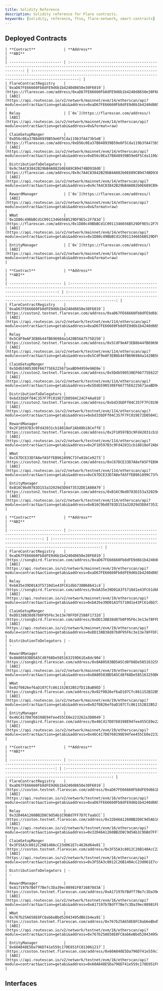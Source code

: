```yaml
---
title: Solidity Reference
description: Solidity reference for Flare contracts.
keywords: [solidity, reference, ftso, flare-network, smart-contracts]
---
```



## Deployed Contracts

<Tabs block>
  <TabItem value="flare" label="Flare Mainnet">

    | **Contract**             | **Address**                                                                                                              | **ABI**                                                                                                                                                             |
    | ------------------------ | :----------------------------------------------------------------------------------------------------------------------: | :-----------------------------------------------------------------------------------------------------------------------------------------------------------------: |
    | FlareContractRegistry    | [`0xaD67FE66660Fb8dFE9d6b1b4240d8650e30F6019`](https://flarescan.com/address/0xaD67FE66660Fb8dFE9d6b1b4240d8650e30F6019) | [ABI](https://api.routescan.io/v2/network/mainnet/evm/14/etherscan/api?module=contract&action=getabi&address=0xaD67FE66660Fb8dFE9d6b1b4240d8650e30F6019&format=raw) |
    | Relay                    | [`0x`](https://flarescan.com/address/)                                                                                   | [ABI](https://api.routescan.io/v2/network/mainnet/evm/14/etherscan/api?module=contract&action=getabi&address=0x&format=raw)                                         |
    | ClaimSetupManger         | [`0xD56c0Ea37B848939B59e6F5Cda119b3fA473b5eB`](https://flarescan.com/address/0xD56c0Ea37B848939B59e6F5Cda119b3fA473b5eB) | [ABI](https://api.routescan.io/v2/network/mainnet/evm/14/etherscan/api?module=contract&action=getabi&address=0xD56c0Ea37B848939B59e6F5Cda119b3fA473b5eB&format=raw) |
    | DistributionToDelegators | [`0x9c7A4C83842B29bB4A082b0E689CB9474BD938d0`](https://flarescan.com/address/0x9c7A4C83842B29bB4A082b0E689CB9474BD938d0) | [ABI](https://api.routescan.io/v2/network/mainnet/evm/14/etherscan/api?module=contract&action=getabi&address=0x9c7A4C83842B29bB4A082b0E689CB9474BD938d0&format=raw) |
    | RewardManager            | [`0x`](https://flarescan.com/address/)                                                                                   | [ABI](https://api.routescan.io/v2/network/mainnet/evm/14/etherscan/api?module=contract&action=getabi&address=0x&format=raw)                                         |
    | WNat                     | [`0x1D80c49BbBCd1C0911346656B529DF9E5c2F783d`](https://flarescan.com/address/0x1D80c49BbBCd1C0911346656B529DF9E5c2F783d) | [ABI](https://api.routescan.io/v2/network/mainnet/evm/14/etherscan/api?module=contract&action=getabi&address=0x1D80c49BbBCd1C0911346656B529DF9E5c2F783d&format=raw) |
    | EntityManager            | [`0x`](https://flarescan.com/address/)                                                                                   | [ABI](https://api.routescan.io/v2/network/mainnet/evm/14/etherscan/api?module=contract&action=getabi&address=0x&format=raw)                                         |

  </TabItem>
  <TabItem value="coston2" label="Flare Testnet Coston2" default>

    | **Contract**             | **Address**                                                                                                                                  | **ABI**                                                                                                                                                          |
    | ------------------------ | :--------------------------------------------------------------------------------------------------------------------------------------: | :------------------------------------------------------------------------------------------------------------------------------------------------------------------: |
    | FlareContractRegistry    | [`0xaD67FE66660Fb8dFE9d6b1b4240d8650e30F6019`](https://coston2.testnet.flarescan.com/address/0xaD67FE66660Fb8dFE9d6b1b4240d8650e30F6019) | [ABI](https://api.routescan.io/v2/network/testnet/evm/114/etherscan/api?module=contract&action=getabi&address=0xaD67FE66660Fb8dFE9d6b1b4240d8650e30F6019&format=raw) |
    | Relay                    | [`0x5CdF9eAF3EB8b44fB696984a1420B56A7575D250`](https://coston2.testnet.flarescan.com/address/0x5CdF9eAF3EB8b44fB696984a1420B56A7575D250) | [ABI](https://api.routescan.io/v2/network/testnet/evm/114/etherscan/api?module=contract&action=getabi&address=0x5CdF9eAF3EB8b44fB696984a1420B56A7575D250&format=raw) |
    | ClaimSetupManger         | [`0x5Ddb590530EF66775E6225671eaBD94959e9AE0e`](https://coston2.testnet.flarescan.com/address/0x5Ddb590530EF66775E6225671eaBD94959e9AE0e) | [ABI](https://api.routescan.io/v2/network/testnet/evm/114/etherscan/api?module=contract&action=getabi&address=0x5Ddb590530EF66775E6225671eaBD94959e9AE0e&format=raw) |
    | DistributionToDelegators | [`0xbd33bDFf04C357F7FC019E72D0504C24CF4Aa010`](https://coston2.testnet.flarescan.com/address/0xbd33bDFf04C357F7FC019E72D0504C24CF4Aa010) | [ABI](https://api.routescan.io/v2/network/testnet/evm/114/etherscan/api?module=contract&action=getabi&address=0xbd33bDFf04C357F7FC019E72D0504C24CF4Aa010&format=raw) |
    | RewardManager            | [`0x2F10597B3c9Fd42031cb18818eF2Ab88b18Ceff8`](https://coston2.testnet.flarescan.com/address/0x2F10597B3c9Fd42031cb18818eF2Ab88b18Ceff8) | [ABI](https://api.routescan.io/v2/network/testnet/evm/114/etherscan/api?module=contract&action=getabi&address=0x2F10597B3c9Fd42031cb18818eF2Ab88b18Ceff8&format=raw) |
    | WNat                     | [`0xC67DCE33D7A8efA5FfEB961899C73fe01bCe9273`](https://coston2.testnet.flarescan.com/address/0xC67DCE33D7A8efA5FfEB961899C73fe01bCe9273) | [ABI](https://api.routescan.io/v2/network/testnet/evm/114/etherscan/api?module=contract&action=getabi&address=0xC67DCE33D7A8efA5FfEB961899C73fe01bCe9273&format=raw) |
    | EntityManager            | [`0xB16C9bd0783D153a32029d3D8473532DE1A80A79`](https://coston2.testnet.flarescan.com/address/0xB16C9bd0783D153a32029d3D8473532DE1A80A79) | [ABI](https://api.routescan.io/v2/network/testnet/evm/114/etherscan/api?module=contract&action=getabi&address=0xB16C9bd0783D153a32029d3D8473532DE1A80A79&format=raw) |

  </TabItem>
  <TabItem value="songbird" label="Songbird Canary-Network">

    | **Contract**             | **Address**                                                                                                                       | **ABI**                                                                                                                                                              |
    | ------------------------ | :-------------------------------------------------------------------------------------------------------------------------------: | :------------------------------------------------------------------------------------------------------------------------------------------------------------------: |
    | FlareContractRegistry    | [`0xaD67FE66660Fb8dFE9d6b1b4240d8650e30F6019`](https://songbird.flarescan.com/address/0xaD67FE66660Fb8dFE9d6b1b4240d8650e30F6019) | [ABI](https://api.routescan.io/v2/network/mainnet/evm/19/etherscan/api?module=contract&action=getabi&address=0xaD67FE66660Fb8dFE9d6b1b4240d8650e30F6019&format=raw)  |
    | Relay                    | [`0xbA35e39D01A3f5710d1e43FC61dbb738B68641c4`](https://songbird.flarescan.com/address/0xbA35e39D01A3f5710d1e43FC61dbb738B68641c4) | [ABI](https://api.routescan.io/v2/network/mainnet/evm/19/etherscan/api?module=contract&action=getabi&address=0xbA35e39D01A3f5710d1e43FC61dbb738B68641c4&format=raw)  |
    | ClaimSetupManger         | [`0xDD138B38d87b0F95F6c3e13e78FFDF2588F1732d`](https://songbird.flarescan.com/address/0xDD138B38d87b0F95F6c3e13e78FFDF2588F1732d) | [ABI](https://api.routescan.io/v2/network/mainnet/evm/19/etherscan/api?module=contract&action=getabi&address=0xDD138B38d87b0F95F6c3e13e78FFDF2588F1732d&format=raw) |
    | DistributionToDelegators | -                                                                                                                                 | -                                                                                                                                                                    |
    | RewardManager            | [`0x8A80583BD5A5Cd8f68De585163259D61Ea8dc904`](https://songbird.flarescan.com/address/0x8A80583BD5A5Cd8f68De585163259D61Ea8dc904) | [ABI](https://api.routescan.io/v2/network/mainnet/evm/19/etherscan/api?module=contract&action=getabi&address=0x8A80583BD5A5Cd8f68De585163259D61Ea8dc904&format=raw)  |
    | WNat                     | [`0x02f0826ef6aD107Cfc861152B32B52fD11BaB9ED`](https://songbird.flarescan.com/address/0x02f0826ef6aD107Cfc861152B32B52fD11BaB9ED) | [ABI](https://api.routescan.io/v2/network/mainnet/evm/19/etherscan/api?module=contract&action=getabi&address=0x02f0826ef6aD107Cfc861152B32B52fD11BaB9ED&format=raw)  |
    | EntityManager            | [`0x46C417D0760198E94fee455CE0e223262a3D0049`](https://songbird.flarescan.com/address/0x46C417D0760198E94fee455CE0e223262a3D0049) | [ABI](https://api.routescan.io/v2/network/mainnet/evm/19/etherscan/api?module=contract&action=getabi&address=0x46C417D0760198E94fee455CE0e223262a3D0049&format=raw)  |

  </TabItem>
  <TabItem value="coston" label="Songbird Testnet Coston">
  
    | **Contract**             | **Address**                                                                                                                             | **ABI**                                                                                                                                                             |
    | ------------------------ | :-------------------------------------------------------------------------------------------------------------------------------------: | :-----------------------------------------------------------------------------------------------------------------------------------------------------------------: |
    | FlareContractRegistry    | [`0xaD67FE66660Fb8dFE9d6b1b4240d8650e30F6019`](https://coston.testnet.flarescan.com/address/0xaD67FE66660Fb8dFE9d6b1b4240d8650e30F6019) | [ABI](https://api.routescan.io/v2/network/testnet/evm/16/etherscan/api?module=contract&action=getabi&address=0xaD67FE66660Fb8dFE9d6b1b4240d8650e30F6019&format=raw) |
    | Relay                    | [`0x32D46A1260BB2D8C9d5Ab1C9bBd7FF7D7CfaabCC`](https://coston.testnet.flarescan.com/address/0x32D46A1260BB2D8C9d5Ab1C9bBd7FF7D7CfaabCC) | [ABI](https://api.routescan.io/v2/network/testnet/evm/16/etherscan/api?module=contract&action=getabi&address=0x32D46A1260BB2D8C9d5Ab1C9bBd7FF7D7CfaabCC&format=raw) |
    | ClaimSetupManger         | [`0x3F55A3c8012C26B140AcC23d061E7c4626d64e01`](https://coston.testnet.flarescan.com/address/0x3F55A3c8012C26B140AcC23d061E7c4626d64e01) | [ABI](https://api.routescan.io/v2/network/testnet/evm/16/etherscan/api?module=contract&action=getabi&address=0x3F55A3c8012C26B140AcC23d061E7c4626d64e01&format=raw) |
    | DistributionToDelegators | -                                                                                                                                       | -                                                                                                                                                                   |
    | RewardManager            | [`0xA17197b7Bdff7Be7c3Da39ec08981FB716B70d3A`](https://coston.testnet.flarescan.com/address/0xA17197b7Bdff7Be7c3Da39ec08981FB716B70d3A) | [ABI](https://api.routescan.io/v2/network/testnet/evm/16/etherscan/api?module=contract&action=getabi&address=0xA17197b7Bdff7Be7c3Da39ec08981FB716B70d3A&format=raw) |
    | WNat                     | [`0x767b25A658E8FC8ab6eBbd52043495dB61b4ea91`](https://coston.testnet.flarescan.com/address/0x767b25A658E8FC8ab6eBbd52043495dB61b4ea91) | [ABI](https://api.routescan.io/v2/network/testnet/evm/16/etherscan/api?module=contract&action=getabi&address=0x767b25A658E8FC8ab6eBbd52043495dB61b4ea91&format=raw) |
    | EntityManager            | [`0x60A848E5Da796D741e559c170E851FC813061217`](https://coston.testnet.flarescan.com/address/0x60A848E5Da796D741e559c170E851FC813061217) | [ABI](https://api.routescan.io/v2/network/testnet/evm/16/etherscan/api?module=contract&action=getabi&address=0x60A848E5Da796D741e559c170E851FC813061217&format=raw) |

  </TabItem>

</Tabs>

## Interfaces

<DocCardList />
